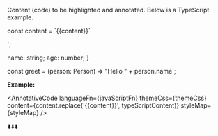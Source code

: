 

Content (code) to be highlighted and annotated. Below is a TypeScript example.


const content = \`{{content}}\`

<annotative-code languageFn={languageFn} content={content} />`;

  name: string;
  age: number;
}

const greet = (person: Person) => "Hello " + person.name`;


**Example:**<br />

<AnnotativeCode
  languageFn={javaScriptFn}
  themeCss={themeCss}
  content={content.replace('{{content}}', typeScriptContent)}
  styleMap={styleMap}
/>
<div
  style={{
    textAlign: 'center',
    padding: '12px',
  }}
>
  ⬇️⬇️⬇️
</div>
<AnnotativeCode
  languageFn={typeScriptFn}
  themeCss={themeCss}
  content={typeScriptContent}
  styleMap={styleMap}
/>
